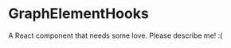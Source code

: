 
<Meta title="@flapjs/services/graph/elements/GraphElementHooks"
    component={GraphElementHooks}/>

# GraphElementHooks

A React component that needs some love. Please describe me! :(

<Props of={GraphElementHooks}/>

